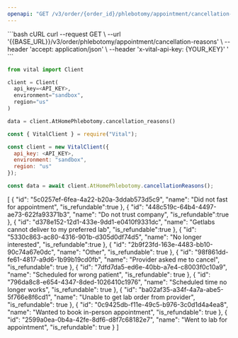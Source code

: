 ```yaml
---
openapi: "GET /v3/order/{order_id}/phlebotomy/appointment/cancellation-reasons"
---
```


<RequestExample>
```bash cURL
curl --request GET \
     --url '{{BASE_URL}}/v3/order/phlebotomy/appointment/cancellation-reasons' \
     --header 'accept: application/json' \
     --header 'x-vital-api-key: {YOUR_KEY}'
'
```

```python Python
from vital import Client

client = Client(
  api_key=<API_KEY>,
  environment="sandbox",
  region="us"
)

data = client.AtHomePhlebotomy.cancellation_reasons()
```

```javascript Node
const { VitalClient } = require("Vital");

const client = new VitalClient({
  api_key: <API_KEY>,
  environment: "sandbox",
  region: "us"
});

const data = await client.AtHomePhlebotomy.cancellationReasons();
```

</RequestExample>

<ResponseExample>
[
   {
      "id": "5c0257ef-6fea-4a22-b20a-3ddab573d5c9",
      "name": "Did not fast for appointment",
      "is_refundable":true
   },
   {
      "id": "448c519c-64b4-4497-ae73-622fa93371b3",
      "name": "Do not trust company",
      "is_refundable":true
   },
   {
      "id": "d378e152-12d1-433e-9dd1-e0410f9331dc",
      "name": "Getlabs cannot deliver to my preferred lab",
      "is_refundable":true
   },
   {
      "id": "5330c863-ac80-4316-901b-d305d0df74d5",
      "name": "No longer interested",
      "is_refundable":true
   },
   {
      "id": "2b9f23fd-163e-4483-bb10-90c74a67e0dc",
      "name": "Other",
      "is_refundable": true
   },
   {
      "id": "98f861dd-fe61-4817-a9d6-1b99b19cd0fb",
      "name": "Provider asked me to cancel",
      "is_refundable": true
   },
   {
      "id": "7dfd7da5-ed6e-40bb-a7e4-c8003f0c10a9",
      "name": "Scheduled for wrong patient",
      "is_refundable": true
   },
   {
      "id": "796da8c8-e654-4347-8ded-1026410c1976",
      "name": "Scheduled time no longer works",
      "is_refundable": true
   },
   {
      "id": "ba02af35-a34f-4a7a-abe5-5f766e8f6cd1",
      "name": "Unable to get lab order from provider",
      "is_refundable": true
   },
   {
      "id": "0c9425db-f11e-49c5-b976-3c0d1d4a4ea8",
      "name": "Wanted to book in-person appointment",
      "is_refundable": true
   },
   {
      "id": "2599a0ea-0b4a-42fe-8df6-d8f7c68182e7",
      "name": "Went to lab for appointment",
      "is_refundable": true
   }
]
</ResponseExample>

